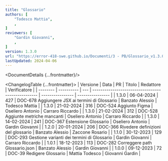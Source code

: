 ```yaml
---
title: "Glossario"
authors: [
	"Todesco Mattia",
	,
]
reviewers: [
	"Gardin Giovanni",
	,
]
version: 1.3.0
url: "https://error-418-swe.github.io/Documenti/3 - PB/Glossario_v1.3.0.pdf"
lastUpdated: 2024-04-06
---
```



<DocumentDetails {...frontmatter}/>

<ChangelogTable {...frontmatter}>
| Versione | Data       | PR  | Titolo                                             | Redattore        | Verificatore     |
| -------- | ---------- | --- | -------------------------------------------------- | ---------------- | ---------------- |
| 1.3.0    | 06-04-2024 | 427 | DOC-678 Aggiungere JSX ai termini di Glossario     | Banzato Alessio  | Todesco Mattia   |
| 1.3.0    | 21-02-2024 | 316 | DOC-524 Aggiunto Figma                             | Oseliero Antonio | Carraro Riccardo |
| 1.3.0    | 21-02-2024 | 312 | DOC-528 Aggiunte metriche mancanti                 | Oseliero Antonio | Carraro Riccardo |
| 1.3.0    | 14-02-2024 | 241 | DOC-367 Estensione Glossario                       | Oseliero Antonio | Gardin Giovanni  |
| 1.2.0    | 20-01-2024 | 206 | DOC-366 Rivedere definizioni del glossario         | Banzato Alessio  | Zaccone Rosario  |
| 1.1.0    | 30-12-2023 | 129 | DOC-293 Gestione varianti dei termini di Glossario | Gardin Giovanni  | Carraro Riccardo |
| 1.0.1    | 18-12-2023 | 113 | DOC-282 Correggere path Glossario.json             | Banzato Alessio  | Gardin Giovanni  |
| 1.0.0    | 09-12-2023 | 72  | DOC-39 Redigere Glossario                          | Mattia Todesco   | Giovanni Gardin  |
</ChangelogTable>

